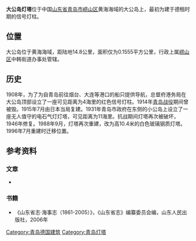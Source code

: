 '''大公岛灯塔'''位于中国[[山东省|山东省]][[青岛市|青岛市]][[崂山区|崂山区]]黄海海域的大公岛上，最初为建于德租时期的信号灯柱。

{{coord|35|57|36.5|N|120|29|31.8|E|type:landmark|display=title}}

==位置==
大公岛位于黄海海域，距陆地14.8公里，面积仅为0.1555平方公里，行政上属[[崂山区|崂山区]]中韩街道办事处管辖。

==历史==
1908年，为了为自青岛前往烟台、大连等港口的船只提供导航，总督府港务局在大公岛顶部设立了一座可见距离为4海里的红色信号灯柱。1914年[[青岛战役|青岛战役]]期间曾被毁。1915年7月由日本当局复建。1931年青岛市政府在东侧的小公岛上设立了一座无人值守的电石气灯灯塔，可见距离为11海里。抗战期间灯塔再次被破坏，1946年修复。1988年9月，灯塔再次重建，改为高10.4米的白色玻璃钢质灯塔。1996年7月重建时迁移位置。

==参考资料==
===文章===
*{{Cite|author=王栋|title=照亮航向的怒海孤灯————德租时期青岛主要导航灯塔一览|journal=青岛画报|date=2015-05}}

===书籍===
*《山东省志·海事志（1861-2005）》，《山东省志》编纂委员会编，山东人民出版社，2006年

{{青岛德国建筑}} 
[[Category:青岛德国建筑|Category:青岛德国建筑]]
[[Category:青岛灯塔|Category:青岛灯塔]]
